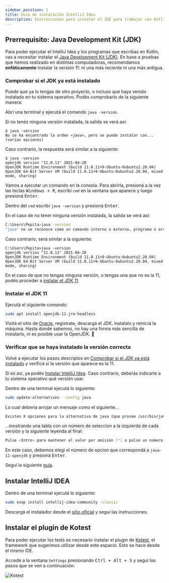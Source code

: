 ```yaml
---
sidebar_position: 1
title: Guía de instalación IntelliJ Idea
description: Instrucciones para instalar el IDE para trabajar con Kotlin
---
```



## Prerrequisito: Java Development Kit (JDK)

Para poder ejecutar el IntelliJ Idea y los programas que escribas en Kotlin, vas a necesitar instalar el [Java Development Kit (JDK)](https://es.wikipedia.org/wiki/Java_Development_Kit). En base a pruebas que hemos realizado en distintas computadoras, recomendamos **enfáticamente** instalar la versión 11: ni una más reciente ni una más antigua.

### Comprobar si el JDK ya está instalado

Puede que ya lo tengas de otro proyecto, o incluso que haya venido instalado en tu sistema operativo. Podés comprobarlo de la siguiente manera:

<SistemaOperativo>
  <Codigo>

Abrí una terminal y ejecutá el comando `java -version`.

Si no tenés ninguna versión instalada, la salida se verá así:

```shell
$ java -version
No se ha encontrado la orden «java», pero se puede instalar con... (varias opciones)
```

Caso contrario, la respuesta será similar a la siguiente:

```shell
$ java -version
openjdk version "11.0.11" 2021-04-20
OpenJDK Runtime Environment (build 11.0.11+9-Ubuntu-0ubuntu2.20.04)
OpenJDK 64-Bit Server VM (build 11.0.11+9-Ubuntu-0ubuntu2.20.04, mixed mode, sharing)
```

  </Codigo>
  <Codigo>

Vamos a ejecutar un comando en la consola. Para abrirla, presioná a la vez las teclas <kbd>Windows + R</kbd>, escribí `cmd` en la ventana que aparece y luego presioná <kbd>Enter</kbd>.

Dentro del `cmd` escribí `java -version` y presioná <kbd>Enter</kbd>.

En el caso de no tener ninguna versión instalada, la salida se verá así:

```bash
C:\Users\Pepita>java -version
"java" no se reconoce como un comando interno o externo, programa o archivo por lotes ejecutable
```

Caso contrario, será similar a la siguiente:

```shell
C:\Users\Pepita>java -version
openjdk version "11.0.11" 2021-04-20
OpenJDK Runtime Environment (build 11.0.11+9-Ubuntu-0ubuntu2.20.04)
OpenJDK 64-Bit Server VM (build 11.0.11+9-Ubuntu-0ubuntu2.20.04, mixed mode, sharing)
```

  </Codigo>
</SistemaOperativo>

En el caso de que no tengas ninguna versión, o tengas una que no es la 11, podés proceder a [instalar el JDK 11](#instalar-el-jdk-11).

### Instalar el JDK 11

<SistemaOperativo>
  <Codigo>

Ejecutá el siguiente comando:

```bash
sudo apt install openjdk-11-jre-headless
```

  </Codigo>
  <Codigo>

Visitá el sitio de [Oracle](https://www.oracle.com/ar/java/technologies/javase-jdk11-downloads.html), registrate, descargá el JDK, instalalo y reiniciá la máquina. Hasta donde sabemos, no hay una forma más sencilla de instalarlo, ni es posible usar la OpenJDK. :shrug:

  </Codigo>
</SistemaOperativo>

### Verificar que se haya instalado la versión correcta

Volvé a ejecutar los pasos descriptos en [Comprobar si el JDK ya está instalado](#comprobar-si-el-jdk-ya-está-instalado) y verificá si la versión que aparece es la 11.

Si es así, ya podés [Instalar IntelliJ Idea](#instalar-intellij-idea). Caso contrario, deberás indicarle a tu sistema operativo qué versión usar.

<SistemaOperativo>
  <Codigo>

Dentro de una terminal ejecutá lo siguiente:

```bash
sudo update-alternatives --config java
```

Lo cual debería arrojar un mensaje como el siguiente...

```bash
Existen X opciones para la alternativa de java (que provee /usr/bin/java)...
```

...mostrando una tabla con un número de seleccion a la izquierda de cada versión y la siguiente leyenda al final:

```bash
Pulse <Intro> para mantener el valor por omisión [*] o pulse un número de selección:
```

En este caso, debemos elegí el número de opcion que correspondá a `java-11-openjdk` y presioná <kbd>Enter</kbd>.

  </Codigo>
  <Codigo>

Seguí la siguiente [guía](http://programacionamartillazos.blogspot.com/2017/07/windows-como-setear-la-version-de-java.html).

  </Codigo>
</SistemaOperativo>

## Instalar IntelliJ IDEA

<SistemaOperativo>
  <Codigo>

Dentro de una terminal ejecutá lo siguiente:

```bash
sudo snap install intellij-idea-community -classic
```

  </Codigo>
  <Codigo>

Descargá el instalador desde el [sitio oficial](https://www.jetbrains.com/es-es/idea/download/download-thanks.html?platform=windows&code=IIC) y seguí las instrucciones.

  </Codigo>
</SistemaOperativo>

## Instalar el plugin de Kotest

Para poder ejecutar los tests es necesario instalar el plugin de [Kotest](https://kotest.io/), el framework que sugerimos utilizar desde este espacio. Esto se hace desde el mismo IDE.

Accedé a la ventana `Settings` presionando <kbd>Ctrl + Alt + S</kbd> y seguí los pasos que se ven a continuación:

![Kotest](/img/docs/guia-instalacion-intellij-idea/plugin-kotest.gif)
